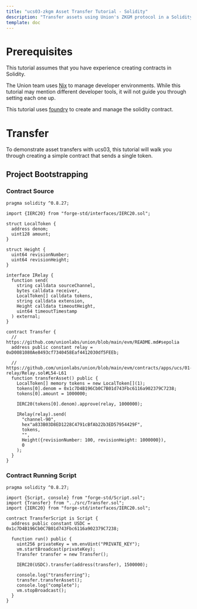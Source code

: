 ```yaml
---
title: "ucs03-zkgm Asset Transfer Tutorial - Solidity"
description: "Transfer assets using Union's ZKGM protocol in a Solidity contract"
template: doc
---
```


# Prerequisites
This tutorial assumes that you have experience creating contracts in Solidity.

The Union team uses [Nix](https://nixos.org/) to manage developer environments. While this tutorial may mention different developer tools, it will not guide you through setting each one up.

This tutorial uses [foundry](https://book.getfoundry.sh/getting-started/installation) to create and manage the solidity contract.

# Transfer

To demonstrate asset transfers with ucs03, this tutorial will walk you through creating a simple contract that sends a single token.

## Project Bootstrapping


### Contract Source

```solidity title="src/Transfer.sol"
pragma solidity ^0.8.27;

import {IERC20} from "forge-std/interfaces/IERC20.sol";

struct LocalToken {
  address denom;
  uint128 amount;
}

struct Height {
  uint64 revisionNumber;
  uint64 revisionHeight;
}

interface IRelay {
  function send(
    string calldata sourceChannel,
    bytes calldata receiver,
    LocalToken[] calldata tokens,
    string calldata extension,
    Height calldata timeoutHeight,
    uint64 timeoutTimestamp
  ) external;
}

contract Transfer {
  // https://github.com/unionlabs/union/blob/main/evm/README.md#sepolia
  address public constant relay = 0xD0081080Ae8493cf7340458Eaf4412030df5FEEb;

  // https://github.com/unionlabs/union/blob/main/evm/contracts/apps/ucs/01-relay/Relay.sol#L54-L61
  function transferAsset() public {
    LocalToken[] memory tokens = new LocalToken[](1);
    tokens[0].denom = 0x1c7D4B196Cb0C7B01d743Fbc6116a902379C7238;
    tokens[0].amount = 1000000;

    IERC20(tokens[0].denom).approve(relay, 1000000);

    IRelay(relay).send(
      "channel-90",
      hex"a833B03D8ED1228C4791cBfAb22b3ED57954429F",
      tokens,
      "",
      Height({revisionNumber: 100, revisionHeight: 1000000}),
      0
    );
  }
}
```

### Contract Running Script

```solidity title="script/Transfer.s.sol"
pragma solidity ^0.8.27;

import {Script, console} from "forge-std/Script.sol";
import {Transfer} from "../src/Transfer.sol";
import {IERC20} from "forge-std/interfaces/IERC20.sol";

contract TransferScript is Script {
  address public constant USDC = 0x1c7D4B196Cb0C7B01d743Fbc6116a902379C7238;

  function run() public {
    uint256 privateKey = vm.envUint("PRIVATE_KEY");
    vm.startBroadcast(privateKey);
    Transfer transfer = new Transfer();

    IERC20(USDC).transfer(address(transfer), 1500000);

    console.log("transferring");
    transfer.transferAsset();
    console.log("complete");
    vm.stopBroadcast();
  }
}
```
